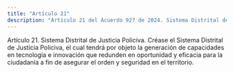 ```yaml
---
title: "Artículo 21"
description: "Artículo 21 del Acuerdo 927 de 2024. Sistema Distrital de Justicia Policiva."
---
```


Artículo 21. Sistema Distrital de Justicia Policiva. Créase el Sistema Distrital de Justicia Policiva, el cual tendrá por objeto la generación de capacidades en tecnología e innovación que redunden en oportunidad y eficacia para la ciudadanía a fin de asegurar el orden y seguridad en el territorio.